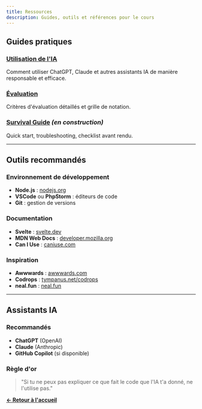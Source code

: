 ```yaml
---
title: Ressources
description: Guides, outils et références pour le cours
---
```


## Guides pratiques

### [Utilisation de l'IA](/rtmf1m/ressources/utilisation-ia)
Comment utiliser ChatGPT, Claude et autres assistants IA de manière responsable et efficace.

### [Évaluation](/rtmf1m/ressources/evaluation)
Critères d'évaluation détaillés et grille de notation.

### [Survival Guide](/rtmf1m/ressources/survival-guide) *(en construction)*
Quick start, troubleshooting, checklist avant rendu.

---

## Outils recommandés

### Environnement de développement
- **Node.js** : [nodejs.org](https://nodejs.org/)
- **VSCode** ou **PhpStorm** : éditeurs de code
- **Git** : gestion de versions

### Documentation
- **Svelte** : [svelte.dev](https://svelte.dev/)
- **MDN Web Docs** : [developer.mozilla.org](https://developer.mozilla.org/)
- **Can I Use** : [caniuse.com](https://caniuse.com/)

### Inspiration
- **Awwwards** : [awwwards.com](https://www.awwwards.com/)
- **Codrops** : [tympanus.net/codrops](https://tympanus.net/codrops/)
- **neal.fun** : [neal.fun](https://neal.fun/)

---

## Assistants IA

### Recommandés
- **ChatGPT** (OpenAI)
- **Claude** (Anthropic)
- **GitHub Copilot** (si disponible)

### Règle d'or
> "Si tu ne peux pas expliquer ce que fait le code que l'IA t'a donné, ne l'utilise pas."

**[← Retour à l'accueil](/rtmf1m/)**
